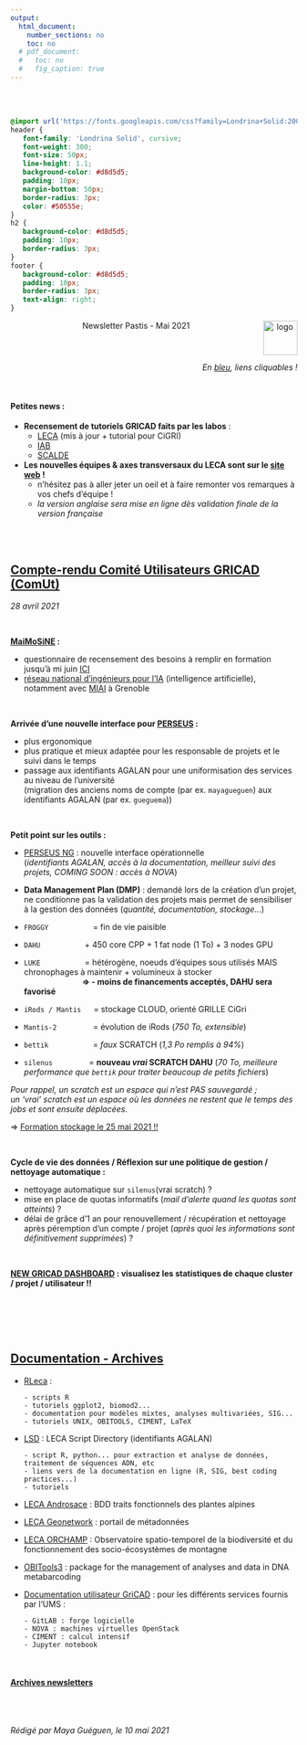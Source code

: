 ```yaml
---
output:
  html_document:
    number_sections: no
    toc: no
  # pdf_document:
  #   toc: no
  #   fig_caption: true
---
```


<br/><br/>


```css
@import url('https://fonts.googleapis.com/css?family=Londrina+Solid:200,300|Medula+One');
header {
   font-family: 'Londrina Solid', cursive;
   font-weight: 300;
   font-size: 50px;
   line-height: 1.1;
   background-color: #d8d5d5;
   padding: 10px;
   margin-bottom: 50px;
   border-radius: 3px;
   color: #50555e;
}
h2 {
   background-color: #d8d5d5;
   padding: 10px;
   border-radius: 3px;
}
footer {
   background-color: #d8d5d5;
   padding: 10px;
   border-radius: 3px;
   text-align: right;
}
```

<header>Newsletter Pastis - Mai 2021 <img src="images/leca-logo_image_2.jpg" alt="logo" width="60px" align="right"/></header>

<div style="text-align:right;">*En [bleu](), liens cliquables !*</div>
<br/>


#### Petites news :

- **Recensement de tutoriels GRICAD faits par les labos** : 
    - [LECA](http://rleca.pbworks.com/w/page/91494804/CIMENT%20tutorials) (mis à jour + tutorial pour CiGRI)
    - [IAB](https://iab-env-epi.gricad-pages.univ-grenoble-alpes.fr/ciment-user-guide/)
    - [SCALDE](https://scalde.gricad-pages.univ-grenoble-alpes.fr/web/category//tutoriels.html#doc-tutos)
- **Les nouvelles équipes & axes transversaux du LECA sont sur le [site web](https://leca.osug.fr/-Equipes-themes-transversaux-) !**
    - n'hésitez pas à aller jeter un oeil et à faire remonter vos remarques à vos chefs d'équipe !
    - *la version anglaise sera mise en ligne dès validation finale de la version française*

</br></br>


## [Compte-rendu Comité Utilisateurs GRICAD (ComUt)]()

*28 avril 2021*

<br/>

**[MaiMoSiNE](https://www.maimosine.fr/) :**

- questionnaire de recensement des besoins à remplir en formation jusqu'à mi juin [ICI](https://framaforms.org/recensement-des-besoins-en-formation-des-personnels-permanents-et-non-permanents-1607413022)
- [réseau national d'ingénieurs pour l'IA](https://www.inria.fr/fr/la-mission-ia-un-programme-national-de-recherche-en-intelligence-artificielle) (intelligence artificielle), notamment avec [MIAI](https://miai.univ-grenoble-alpes.fr/) à Grenoble

<br/>

**Arrivée d'une nouvelle interface pour [PERSEUS](https://perseus.ujf-grenoble.fr/) :**

- plus ergonomique
- plus pratique et mieux adaptée pour les responsable de projets et le suivi dans le temps
- passage aux identifiants AGALAN pour une uniformisation des services au niveau de l'université  
(migration des anciens noms de compte (par ex. `mayagueguen`) aux identifiants AGALAN (par ex. `gueguema`))

<br/>


**Petit point sur les outils :**

- [PERSEUS NG](https://perseus.univ-grenoble-alpes.fr/) : nouvelle interface opérationnelle <br/> (*identifiants AGALAN, accès à la documentation, meilleur suivi des projets, COMING SOON : accès à NOVA*)
- **Data Management Plan (DMP)** : demandé lors de la création d'un projet, ne conditionne pas la validation des projets mais permet de sensibiliser à la gestion des données (*quantité, documentation, stockage...*)

- `FROGGY` &emsp;&emsp;&emsp;&emsp;&emsp; = fin de vie paisible
- `DAHU` &emsp;&emsp;&emsp;&emsp;&emsp; + 450 core CPP + 1 fat node (1 To) + 3 nodes GPU
- `LUKE` &emsp;&emsp;&emsp;&emsp;&emsp; = hétérogène, noeuds d'équipes sous utilisés MAIS chronophages à maintenir + volumineux à stocker <br/> &emsp;&emsp;&emsp;&emsp;&emsp;&emsp;&emsp; **=> - moins de financements acceptés, DAHU sera favorisé**

- `iRods / Mantis` &emsp; = stockage CLOUD, orienté GRILLE CiGri
- `Mantis-2` &emsp;&emsp;&emsp;&emsp; = évolution de iRods (*750 To, extensible*)

- `bettik` &emsp;&emsp;&emsp;&emsp;&emsp; = *faux* SCRATCH (*1,3 Po remplis à 94%*)
- `silenus` &emsp;&emsp;&emsp;&emsp; = **nouveau *vrai* SCRATCH DAHU** (*70 To, meilleure performance que `bettik` pour traiter beaucoup de petits fichiers*)

*Pour rappel, un scratch est un espace qui n'est PAS sauvegardé ; <br/>un 'vrai' scratch est un espace où les données ne restent que le temps des jobs et sont ensuite déplacées.*

=> [Formation stockage le 25 mai 2021 !!](https://gricad.univ-grenoble-alpes.fr/actualites.html)

<br/>

**Cycle de vie des données / Réflexion sur une politique de gestion / nettoyage automatique :**

- nettoyage automatique sur `silenus `(vrai scratch) ?
- mise en place de quotas informatifs (*mail d'alerte quand les quotas sont atteints*) ?
- délai de grâce d'1 an pour renouvellement / récupération et nettoyage après péremption d'un compte / projet (*après quoi les informations sont définitivement supprimées*) ?

<br/>

**[NEW GRICAD DASHBOARD](https://gricad-dashboards.univ-grenoble-alpes.fr) : visualisez les statistiques de chaque cluster / projet / utilisateur !!**

<br/><br/>
<br/><br/>


## [Documentation - Archives]()


- [RLeca](http://rleca.pbworks.com/) :

      - scripts R
      - tutoriels ggplot2, biomod2...
      - documentation pour modèles mixtes, analyses multivariées, SIG...
      - tutoriels UNIX, OBITOOLS, CIMENT, LaTeX
      
- [LSD](https://gricad-gitlab.univ-grenoble-alpes.fr/leca/pastis/lsd) : LECA Script Directory (identifiants AGALAN)

      - script R, python... pour extraction et analyse de données, traitement de séquences ADN, etc
      - liens vers de la documentation en ligne (R, SIG, best coding practices...)
      - tutoriels
      
- [LECA Androsace](https://androsace.osug.fr/) : BDD traits fonctionnels des plantes alpines
- [LECA Geonetwork](http://leca-bdgis.u-ga.fr/geonetwork/srv/fre/catalog.search#/home) : portail de métadonnées
- [LECA ORCHAMP](https://orchamp.osug.fr/) : Observatoire spatio-temporel de la biodiversité et du fonctionnement des socio-écosystèmes de montagne

- [OBITools3](https://git.metabarcoding.org/obitools/obitools3) : package for the management of analyses and data in DNA metabarcoding

- [Documentation utilisateur GriCAD](https://gricad-doc.univ-grenoble-alpes.fr/) : pour les différents services fournis par l'UMS :

      - GitLAB : forge logicielle
      - NOVA : machines virtuelles OpenStack
      - CIMENT : calcul intensif
      - Jupyter notebook

<br/>

#### [Archives newsletters](https://leca-dev.github.io/newsletters/)

<br/><br/>

<footer>*Rédigé par Maya Guéguen, le 10 mai 2021*</footer>

<br/><br/>
